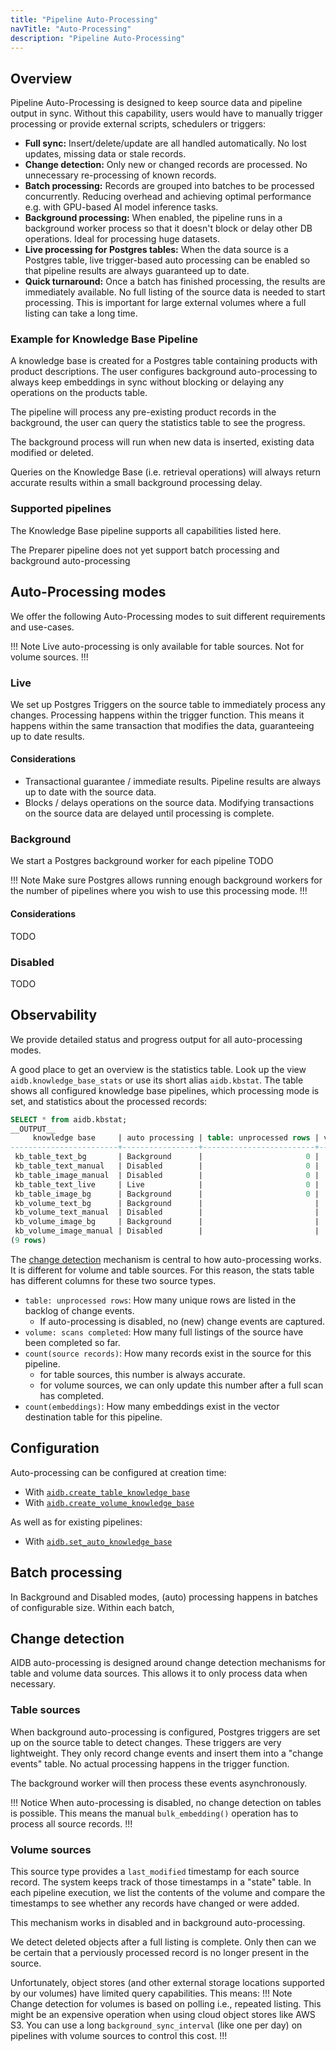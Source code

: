 ```yaml
---
title: "Pipeline Auto-Processing"
navTitle: "Auto-Processing"
description: "Pipeline Auto-Processing"
---
```


## Overview
Pipeline Auto-Processing is designed to keep source data and pipeline output in sync. Without this capability, users would have to
manually trigger processing or provide external scripts, schedulers or triggers:
- **Full sync:** Insert/delete/update are all handled automatically. No lost updates, missing data or stale records.
- **Change detection:** Only new or changed records are processed. No unnecessary re-processing of known records.
- **Batch processing:** Records are grouped into batches to be processed concurrently. Reducing overhead and achieving optimal performance e.g. with GPU-based AI model inference tasks.
- **Background processing:** When enabled, the pipeline runs in a background worker process so that it doesn't block or delay other DB operations. Ideal for processing huge datasets.
- **Live processing for Postgres tables:** When the data source is a Postgres table, live trigger-based auto processing can be enabled so that pipeline results are always guaranteed up to date.
- **Quick turnaround:** Once a batch has finished processing, the results are immediately available. No full listing of the source data is needed to start processing. This is important for large external volumes where a full listing can take a long time.

### Example for Knowledge Base Pipeline
A knowledge base is created for a Postgres table containing products with product descriptions.
The user configures background auto-processing to always keep embeddings in sync without blocking or delaying any operations on the products table.

The pipeline will process any pre-existing product records in the background, the user can query the statistics table to see the progress.

The background process will run when new data is inserted, existing data modified or deleted.

Queries on the Knowledge Base (i.e. retrieval operations) will always return accurate results within a small background processing delay.


### Supported pipelines
The Knowledge Base pipeline supports all capabilities listed here.

The Preparer pipeline does not yet support batch processing and background auto-processing

## Auto-Processing modes
We offer the following Auto-Processing modes to suit different requirements and use-cases.

!!! Note
Live auto-processing is only available for table sources. Not for volume sources.
!!!

### Live
We set up Postgres Triggers on the source table to immediately process any changes. Processing happens within the trigger function.
This means it happens within the same transaction that modifies the data, guaranteeing up to date results.

#### Considerations
- Transactional guarantee / immediate results. Pipeline results are always up to date with the source data.
- Blocks / delays operations on the source data. Modifying transactions on the source data are delayed until processing is complete.

### Background
We start a Postgres background worker for each pipeline TODO


!!! Note
Make sure Postgres allows running enough background workers for the number of pipelines where you wish to use this processing mode.
!!!
#### Considerations
TODO

### Disabled
TODO



## Observability
We provide detailed status and progress output for all auto-processing modes.

A good place to get an overview is the statistics table.
Look up the view `aidb.knowledge_base_stats` or use its short alias `aidb.kbstat`. The table shows all configured knowledge base pipelines,
which processing mode is set, and statistics about the processed records:
```sql
SELECT * from aidb.kbstat;
__OUTPUT__
     knowledge base     | auto processing | table: unprocessed rows | volume: scans completed | count(source records) | count(embeddings)
------------------------+-----------------+-------------------------+-------------------------+-----------------------+-------------------
 kb_table_text_bg       | Background      |                       0 |                         |                    15 |                15
 kb_table_text_manual   | Disabled        |                       0 |                         |                    15 |                15
 kb_table_image_manual  | Disabled        |                       0 |                         |                     3 |                 3
 kb_table_text_live     | Live            |                       0 |                         |                    15 |                15
 kb_table_image_bg      | Background      |                       0 |                         |                     3 |                 3
 kb_volume_text_bg      | Background      |                         |                       6 |                     7 |                 7
 kb_volume_text_manual  | Disabled        |                         |                       0 |                     0 |                 0
 kb_volume_image_bg     | Background      |                         |                       4 |                   177 |                 6
 kb_volume_image_manual | Disabled        |                         |                       1 |                   177 |                 6
(9 rows)
```

The [change detection](#change-detection) mechanism is central to how auto-processing works. It is different for volume and table sources.
For this reason, the stats table has different columns for these two source types.

* `table: unprocessed rows`: How many unique rows are listed in the backlog of change events.
  * If auto-processing is disabled, no (new) change events are captured.
* `volume: scans completed`: How many full listings of the source have been completed so far.
* `count(source records)`: How many records exist in the source for this pipeline.
  * for table sources, this number is always accurate.
  * for volume sources, we can only update this number after a full scan has completed.
* `count(embeddings)`: How many embeddings exist in the vector destination table for this pipeline.



## Configuration
Auto-processing can be configured at creation time:
- With [`aidb.create_table_knowledge_base`](../reference/knowledge_bases#aidbcreate_table_knowledge_base)
- With [`aidb.create_volume_knowledge_base`](../reference/knowledge_bases#aidbcreate_volume_knowledge_base)

As well as for existing pipelines:
- With [`aidb.set_auto_knowledge_base`](../reference/knowledge_bases#aidbset_auto_knowledge_base)

## Batch processing
In Background and Disabled modes, (auto) processing happens in batches of configurable size. Within each batch,

## Change detection
AIDB auto-processing is designed around change detection mechanisms for table and volume data sources. This allows it to only
process data when necessary.

### Table sources
When background auto-processing is configured, Postgres triggers are set up on the source table to detect changes. These triggers are very lightweight.
They only record change events and insert them into a "change events" table. No actual processing happens in the trigger function.

The background worker will then process these events asynchronously.

!!! Notice
When auto-processing is disabled, no change detection on tables is possible. This means the manual `bulk_embedding()` operation has to process
all source records.
!!!


### Volume sources
This source type provides a `last_modified` timestamp for each source record. The system keeps track of those timestamps in a "state" table.
In each pipeline execution, we list the contents of the volume and compare the timestamps to see whether any records have changed or were added.

This mechanism works in disabled and in background auto-processing.

We detect deleted objects after a full listing is complete. Only then can we be certain that a perviously processed record is no longer present in the source.

Unfortunately, object stores (and other external storage locations supported by our volumes) have limited query capabilities. This means:
!!! Note
Change detection for volumes is based on polling i.e., repeated listing. This might be an expensive operation when using cloud object stores like AWS S3.
You can use a long `background_sync_interval` (like one per day) on pipelines with volume sources to control this cost.
!!!
